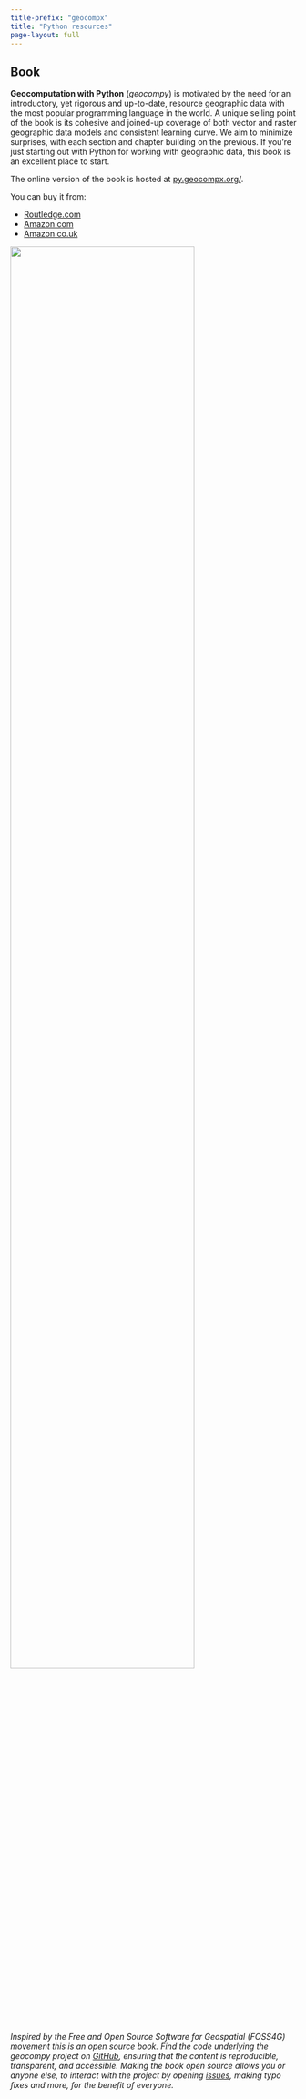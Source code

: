 ```yaml
---
title-prefix: "geocompx"
title: "Python resources"
page-layout: full
---
```


## Book

::: {.grid}

::: {.g-col-12 .g-col-md-6}
**Geocomputation with Python** (*geocompy*) is motivated by the need for an introductory, yet rigorous and up-to-date, resource geographic data with the most popular programming language in the world.
A unique selling point of the book is its cohesive and joined-up coverage of both vector and raster geographic data models and consistent learning curve.
We aim to minimize surprises, with each section and chapter building on the previous.
If you’re just starting out with Python for working with geographic data, this book is an excellent place to start.

The online version of the book is hosted at [py.geocompx.org/](https://py.geocompx.org/).

You can buy it from:

- [Routledge.com](https://www.routledge.com/9781032460659)
- [Amazon.com](https://www.amazon.com/Geocomputation-Python-Chapman-Hall-CRC/dp/1032460652/)
- [Amazon.co.uk](https://www.amazon.co.uk/Geocomputation-Python-Chapman-Hall-CRC/dp/1032460652/)

:::

::: {.g-col-12 .g-col-md-6}
<a href="https://py.geocompx.org/"><img width=80% src="static/img/book_cover_py.png"/></a>
:::

:::

*Inspired by the Free and Open Source Software for Geospatial (FOSS4G) movement this is an open source book.
Find the code underlying the geocompy project on [GitHub](https://github.com/geocompr/py), ensuring that the content is reproducible, transparent, and accessible. 
Making the book open source allows you or anyone else, to interact with the project by opening [issues](https://github.com/geocompr/py/issues), making typo fixes and more, for the benefit of everyone.*